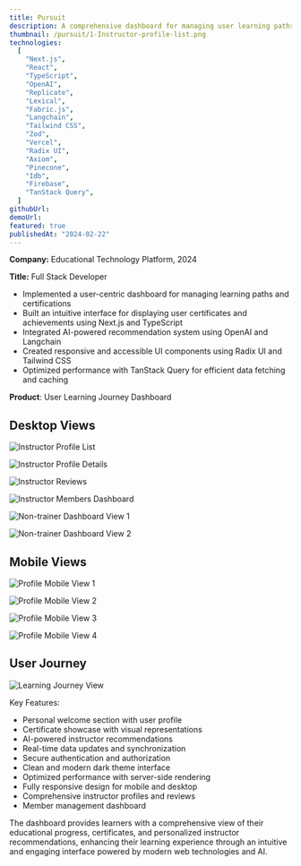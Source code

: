 ```yaml
---
title: Pursuit
description: A comprehensive dashboard for managing user learning paths and instructor recommendations
thumbnail: /pursuit/1-Instructor-profile-list.png
technologies:
  [
    "Next.js",
    "React",
    "TypeScript",
    "OpenAI",
    "Replicate",
    "Lexical",
    "Fabric.js",
    "Langchain",
    "Tailwind CSS",
    "Zod",
    "Vercel",
    "Radix UI",
    "Axiom",
    "Pinecone",
    "Idb",
    "Firebase",
    "TanStack Query",
  ]
githubUrl:
demoUrl:
featured: true
publishedAt: "2024-02-22"
---
```


**Company:** Educational Technology Platform, 2024

**Title:** Full Stack Developer

- Implemented a user-centric dashboard for managing learning paths and certifications
- Built an intuitive interface for displaying user certificates and achievements using Next.js and TypeScript
- Integrated AI-powered recommendation system using OpenAI and Langchain
- Created responsive and accessible UI components using Radix UI and Tailwind CSS
- Optimized performance with TanStack Query for efficient data fetching and caching

**Product**: User Learning Journey Dashboard

## Desktop Views

![Instructor Profile List](/pursuit/1-Instructor-profile-list.png)

![Instructor Profile Details](/pursuit/2-Instructor-profile.png)

![Instructor Reviews](/pursuit/3-Instructor-reviews.png)

![Instructor Members Dashboard](/pursuit/4-Instructor-Members-Dashboard.png)

![Non-trainer Dashboard View 1](/pursuit/5-Non-trainer-dashboard.png)

![Non-trainer Dashboard View 2](/pursuit/6-Non-trainer-dashboard.png)

## Mobile Views

![Profile Mobile View 1](/pursuit/7-Profile-Mobile-1.png)

![Profile Mobile View 2](/pursuit/8-Profile-Mobile-2.png)

![Profile Mobile View 3](/pursuit/9-Profile-Mobile-3.png)

![Profile Mobile View 4](/pursuit/10-Profile-Mobile-4.png)

## User Journey

![Learning Journey View](/pursuit/11-Journey.png)

Key Features:

- Personal welcome section with user profile
- Certificate showcase with visual representations
- AI-powered instructor recommendations
- Real-time data updates and synchronization
- Secure authentication and authorization
- Clean and modern dark theme interface
- Optimized performance with server-side rendering
- Fully responsive design for mobile and desktop
- Comprehensive instructor profiles and reviews
- Member management dashboard

The dashboard provides learners with a comprehensive view of their educational progress, certificates, and personalized instructor recommendations, enhancing their learning experience through an intuitive and engaging interface powered by modern web technologies and AI.
